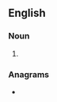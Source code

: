 ==English==

===Noun===
{{head|en|noun form}}

# {{plural of|en|seizer}}

===Anagrams===
* {{anagrams|en|a=eeirssz|resizes}}